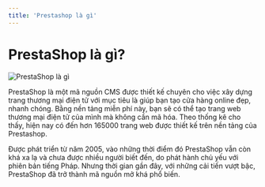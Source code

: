 ```yaml
---
title: 'Prestashop là gì'
---
```


# PrestaShop là gì?

![PrestaShop là gì](/static/media/prestashop.jpg)

PrestaShop là một mã nguồn CMS được thiết kế chuyên cho việc xây dựng trang thương mại điện tử với mục tiêu là giúp bạn tạo cửa hàng online đẹp, nhanh chóng. Bằng nền tảng miễn phí này, bạn sẽ có thể tạo trang web thương mại điện tử của mình mà không cần mã hóa. Theo thống kê cho thấy, hiện nay có đến hơn 165000 trang web được thiết kế trên nền tảng của Prestashop.

Được phát triển từ năm 2005, vào những thời điểm đó PrestaShop vẫn còn khá xa lạ và chưa được nhiều người biết đến, do phát hành chủ yếu với phiên bản tiếng Pháp. Nhưng thời gian gần đây, với những cải tiến vượt bậc, PrestaShop đã trở thành mã nguồn mở khá phổ biến.
